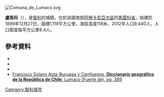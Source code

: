 [[Image:Comuna_de_Lumaco.svg|right]]
{{Coord|38|9|S|72|55|W|display=title}}

'''盧馬科'''（{{lang-es|Lumaco}}），是[[智利|智利]]的城鎮，位於該國南部[[阿勞卡尼亞大區|阿勞卡尼亞大區]]的[[馬雷科省|馬雷科省]]，始建於1899年12月27日，面積1,119平方公里，海拔高度118米，2012年人口9,440人，人口密度每平方公里8.4人。

==參考資料==
*{{Cite web |url = http://www.munitel.cl/ |title = Asociación Chilena de Municipalidades |accessdate = 23 February 2011 |language = es |deadurl = yes |archiveurl = https://web.archive.org/web/20110419202659/http://www.munitel.cl/ |archivedate = 2011年4月19日 }}
*{{Cite web |url= http://www.ine.cl/canales/chile_estadistico/censos_poblacion_vivienda/censo_pobl_vivi.php |title= National Statistics Institute |accessdate= 13 December 2010 |language= es |archive-date= 2018-12-25 |archive-url= https://web.archive.org/web/20181225074911/http://www.ine.cl/error-404?aspxerrorpath=%2Fcanales%2Fchile_estadistico%2Fcensos_poblacion_vivienda%2Fcenso_pobl_vivi.php |dead-url= no }}
*{{URL|http://www.munilumaco.cl/}}
* [http://books.google.com/books?id=CYYCAAAAYAAJ&pg=PA389&vq=Lumaco&source=gbs_search_r&cad=0_1  Francisco Solano Asta-Buruaga y Cienfuegos, '''Diccionario geográfico de la República de Chile''', Lumaco (Fuerte de), pg. 389]

{{Chile-geo-stub}}
[[Category:智利城市|Category:智利城市]]